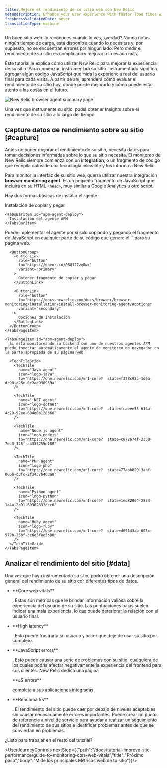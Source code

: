 ```yaml
---
title: Mejore el rendimiento de su sitio web con New Relic
metaDescription: Enhance your user experience with faster load times with New Relic. This tutorial walks you through the first steps to improve your site performance.
freshnessValidatedDate: never
translationType: machine
---
```


Un buen sitio web: lo reconoces cuando lo ves, ¿verdad? Nunca notas ningún tiempo de carga, está disponible cuando lo necesitas y, por supuesto, no se encuentran errores por ningún lado. Pero _medir_ el rendimiento de su sitio es complicado y mejorarlo lo es aún más.

Este tutorial le explica cómo utilizar New Relic para mejorar la experiencia de su sitio. Para comenzar, instrumentará su sitio. Instrumentado significa agregar algún código JavaScript que mida la experiencia real del usuario final para cada visita. A partir de ahí, aprenderá cómo evaluar el rendimiento de su sitio hoy, dónde puede mejorarlo y cómo puede estar atento a las cosas en el futuro.

<img
  title="Improve your site with New Relic"
  alt="New Relic browser agent summary page."
  src="/images/browser_screenshot-full_browser-summary.webp"
/>

<figcaption>
  Una vez que instrumente su sitio, podrá obtener Insights sobre el rendimiento de su sitio a lo largo del tiempo.
</figcaption>

## Capture datos de rendimiento sobre su sitio [#capture]

Antes de poder mejorar el rendimiento de su sitio, necesita datos para tomar decisiones informadas sobre lo que su sitio necesita. El monitoreo de New Relic siempre comienza con un <DNT>**integration**</DNT>, o un fragmento de código que recopila datos de una tecnología relevante y los informa a New Relic.

Para monitor la interfaz de su sitio web, querrá utilizar nuestra integración <DNT>**browser monitoring agent**</DNT>. Es un pequeño fragmento de JavaScript que incluirá en su HTML `<head>`, muy similar a Google Analytics u otro script.

Hay dos formas básicas de instalar el agente <InlinePopover type="browser"/>:

<Tabs>
  <TabsBar>
    <TabsBarItem id="js-snippet">
      Instalación de copiar y pegar
    </TabsBarItem>

    <TabsBarItem id="apm-agent-deploy">
      Instalación del agente APM
    </TabsBarItem>
  </TabsBar>

  <TabsPages>
    <TabsPageItem id="js-snippet">
      Puede implementar el agente por sí solo copiando y pegando el fragmento de JavaScript en cualquier parte de su código que genere el `<head>` para su página web.

      <ButtonGroup>
        <ButtonLink
          role="button"
          to="https://onenr.io/0BQ127zqMwx"
          variant="primary"
        >
          Obtener fragmento de copiar y pegar
        </ButtonLink>

        <ButtonLink
          role="button"
          to="https://docs.newrelic.com/docs/browser/browser-monitoring/installation/install-browser-monitoring-agent/#options"
          variant="secondary"
        >
          Opciones de instalación
        </ButtonLink>
      </ButtonGroup>
    </TabsPageItem>

    <TabsPageItem id="apm-agent-deploy">
      Si está monitoreando su backend con uno de nuestros agentes APM, puede inyectar automáticamente el agente de monitoreo de navegador en la parte apropiada de su página web.

      <TechTileGrid>
        <TechTile
          name="Java agent"
          icon="logo-java"
          to="https://one.newrelic.com/nr1-core?  state=f378c92c-1d6a-dc90-c26c-0c2ad930959a"
        />

        <TechTile
          name=".NET agent"
          icon="logo-dotnet"
          to="https://one.newrelic.com/nr1-core?  state=fcaeee53-614a-4c29-92ee-694e0b128368"
        />

        <TechTile
          name="Node.js agent"
          icon="logo-nodejs"
          to="https://one.newrelic.com/nr1-core?  state=c872674f-2350-7ec3-125f-a4335255e180"
        />

        <TechTile
          name="PHP agent"
          icon="logo-php"
          to="https://one.newrelic.com/nr1-core?  state=77aab820-3aaf-066b-c3fc-2f3437b403a8"
        />

        <TechTile
          name="Python agent"
          icon="logo-python"
          to="https://one.newrelic.com/nr1-core?  state=1ed82004-2854-1a4a-2a91-69302832ccc0"
        />

        <TechTile
          name="Ruby agent"
          icon="logo-ruby"
          to="https://one.newrelic.com/nr1-core?  state=d69143ab-605c-579b-25bf-cc6e5fee5b80"
        />
      </TechTileGrid>
    </TabsPageItem>
  </TabsPages>
</Tabs>

## Analizar el rendimiento del sitio [#data]

Una vez que haya instrumentado su sitio, podrá obtener una descripción general del rendimiento de su sitio con diferentes tipos de datos.

* <DNT>
    **Core web vitals**
  </DNT>

  . Estas son métricas que le brindan información valiosa sobre la experiencia del usuario de su sitio. Las puntuaciones bajas suelen indicar una mala experiencia, lo que puede deteriorar la relación con el usuario final.

* <DNT>
    **High latency**
  </DNT>

  . Esto puede frustrar a su usuario y hacer que deje de usar su sitio por completo.

* <DNT>
    **JavaScript errors**
  </DNT>

  . Esto puede causar una serie de problemas con su sitio, cualquiera de los cuales podría afectar negativamente la experiencia del frontend para sus clientes. New Relic dedica una página

  <DNT>
    **JS errors**
  </DNT>

  completa a sus aplicaciones integradas.

* <DNT>
    **Benchmarks**
  </DNT>

  . El rendimiento del sitio puede caer por debajo de niveles aceptables sin causar necesariamente errores importantes. Puede crear un punto de referencia a nivel de servicio para ayudar a realizar un seguimiento del rendimiento de sus sitios e identificar problemas antes de que se conviertan en problemas.

¿Listo para trabajar en el resto del tutorial?

<UserJourneyControls nextStep={{"path":"/docs/tutorial-improve-site-performance/guide-to-monitoring-core-web-vitals","title":"Próximo paso","body":"Mide los principales Métricas web de tu sitio"}}/>
